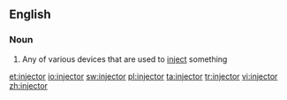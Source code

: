 ==English==

===Noun===
{{wikipedia}}
{{en-noun}}

# Any of various devices that are used to [[inject]] something

[[et:injector]]
[[io:injector]]
[[sw:injector]]
[[pl:injector]]
[[ta:injector]]
[[tr:injector]]
[[vi:injector]]
[[zh:injector]]